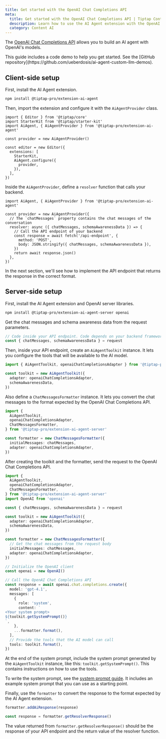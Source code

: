 ```yaml
---
title: Get started with the OpenAI Chat Completions API
meta:
  title: Get started with the OpenAI Chat Completions API | Tiptap Content AI
  description: Learn how to use the AI Agent extension with the OpenAI Chat Completions API.
  category: Content AI
---
```



The [OpenAI Chat Completions API](https://platform.openai.com/docs/api-reference/chat?lang=javascript) allows you to build an AI agent with OpenAI's models.

<Callout title="Code demo available" variant="info">
  This guide includes a code demo to help you get started. See the [GitHub
  repository](https://github.com/ueberdosis/ai-agent-custom-llm-demos).
</Callout>

## Client-side setup

First, install the AI Agent extension.

```bash
npm install @tiptap-pro/extension-ai-agent
```

Then, import the extension and configure it with the `AiAgentProvider` class.

```tsx
import { Editor } from '@tiptap/core'
import StarterKit from '@tiptap/starter-kit'
import AiAgent, { AiAgentProvider } from '@tiptap-pro/extension-ai-agent'

const provider = new AiAgentProvider()

const editor = new Editor({
  extensions: [
    StarterKit,
    AiAgent.configure({
      provider,
    }),
  ],
})
```

Inside the `AiAgentProvider`, define a `resolver` function that calls your backend.

```tsx
import AiAgent, { AiAgentProvider } from '@tiptap-pro/extension-ai-agent'

const provider = new AiAgentProvider({
  // The `chatMessages` property contains the chat messages of the conversation
  resolver: async ({ chatMessages, schemaAwarenessData }) => {
    // Call the API endpoint of your backend
    const response = await fetch('/api-endpoint', {
      method: 'POST',
      body: JSON.stringify({ chatMessages, schemaAwarenessData }),
    })
    return await response.json()
  },
})
```

In the next section, we'll see how to implement the API endpoint that returns the response in the correct format.

## Server-side setup

First, install the AI Agent extension and OpenAI server libraries.

```bash
npm install @tiptap-pro/extension-ai-agent-server openai
```

Get the chat messages and schema awareness data from the request parameters.

```ts
// Code inside your API endpoint. Code depends on your backend framework
const { chatMessages, schemaAwarenessData } = request
```

Then, inside your API endpoint, create an `AiAgentToolkit` instance. It lets you configure the tools that will be available to the AI model.

```ts
import { AiAgentToolkit, openaiChatCompletionsAdapter } from '@tiptap-pro/extension-ai-agent-server'

const toolkit = new AiAgentToolkit({
  adapter: openaiChatCompletionsAdapter,
  schemaAwarenessData,
})
```

Also define a `ChatMessagesFormatter` instance. It lets you convert the chat messages to the format expected by the OpenAI Chat Completions API.

```ts
import {
  AiAgentToolkit,
  openaiChatCompletionsAdapter,
  ChatMessagesFormatter,
} from '@tiptap-pro/extension-ai-agent-server'

const formatter = new ChatMessagesFormatter({
  initialMessages: chatMessages,
  adapter: openaiChatCompletionsAdapter,
})
```

After creating the toolkit and the formatter, send the request to the OpenAI Chat Completions API.

```ts
import {
  AiAgentToolkit,
  openaiChatCompletionsAdapter,
  ChatMessagesFormatter,
} from '@tiptap-pro/extension-ai-agent-server'
import OpenAI from 'openai'

const { chatMessages, schemaAwarenessData } = request

const toolkit = new AiAgentToolkit({
  adapter: openaiChatCompletionsAdapter,
  schemaAwarenessData,
})

const formatter = new ChatMessagesFormatter({
  // Get the chat messages from the request body
  initialMessages: chatMessages,
  adapter: openaiChatCompletionsAdapter,
})

// Initialize the OpenAI client
const openai = new OpenAI()

// Call the OpenAI Chat Completions API
const response = await openai.chat.completions.create({
  model: 'gpt-4.1',
  messages: [
    {
      role: 'system',
      content: `
<Your system prompt>
${toolkit.getSystemPrompt()}
`,
    },
    ...formatter.format(),
  ],
  // Provide the tools that the AI model can call
  tools: toolkit.format(),
})
```

At the end of the system prompt, include the system prompt generated by the `AiAgentToolkit` instance, like this: `toolkit.getSystemPrompt()`. This contains instructions on how to use the tools.

To write the system prompt, see the [system prompt guide](/content-ai/capabilities/agent/configure/system-prompt). It includes an example system prompt that you can use as a starting point.

Finally, use the `formatter` to convert the response to the format expected by the AI Agent extension.

```ts
formatter.addAiResponse(response)

const response = formatter.getResolverResponse()
```

The value returned from `formatter.getResolverResponse()` should be the response of your API endpoint and the return value of the resolver function.
